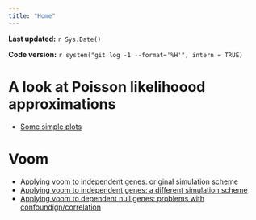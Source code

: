 ```yaml
---
title: "Home"
---
```


**Last updated:** `r Sys.Date()`

**Code version:** `r system("git log -1 --format='%H'", intern = TRUE)`


# A look at Poisson likelihoood approximations

* [Some simple plots](poisson_loglik.html)

# Voom

*  [Applying voom to independent genes: original simulation scheme](voom1.html)
*  [Applying voom to independent genes: a different simulation scheme](voom2.html)
*  [Applying voom to dependent null genes: problems with confoundign/correlation ](voom_null.html)